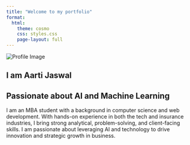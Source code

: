 ```yaml
---
title: "Welcome to my portfolio"
format:
  html:
    theme: cosmo
    css: styles.css
    page-layout: full
---
```


::: {.intro-wrapper}

<div class="intro-left">
  <img src="images/headshot.jpg" class="profile-img" alt="Profile Image">
</div>

<div class="intro-right">
  <h2>I am Aarti Jaswal</h2>
  <h2>Passionate about AI and Machine Learning</h2>
  </div>

  <div class= "bottom-right">
  <p>
     I am an MBA student with a background in computer science and web development. With hands-on experience in both the tech and insurance industries, I bring strong analytical, problem-solving, and client-facing skills. I am passionate about leveraging AI and technology to drive innovation and strategic growth in business.
  </p>
</div>

:::
